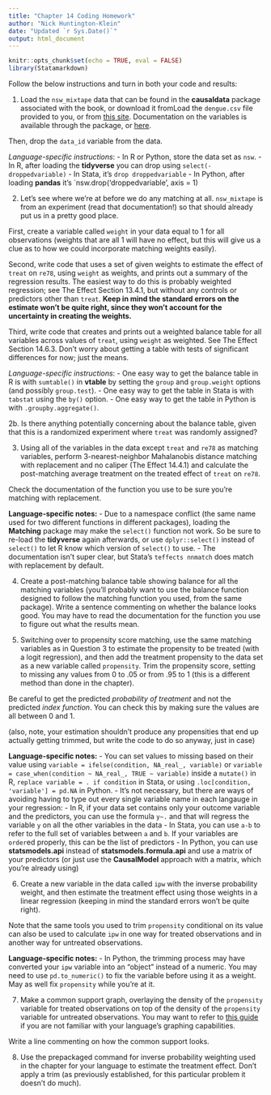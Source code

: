 ---
title: "Chapter 14 Coding Homework"
author: "Nick Huntington-Klein"
date: "Updated `r Sys.Date()`"
output: html_document
---

```{r setup, include=FALSE}
knitr::opts_chunk$set(echo = TRUE, eval = FALSE)
library(Statamarkdown)
```

Follow the below instructions and turn in both your code and results:

1. Load the `nsw_mixtape` data that can be found in the **causaldata** package associated with the book, or download it fromLoad the `dengue.csv` file provided to you, or from [this site](https://vincentarelbundock.github.io/Rdatasets/csv/causaldata/nsw_mixtape.csv). Documentation on the variables is available through the package, or [here](https://vincentarelbundock.github.io/Rdatasets/doc/causaldata/nsw_mixtape.html).

Then, drop the `data_id` variable from the data.

*Language-specific instructions*: 
- In R or Python, store the data set as `nsw`.
- In R, after loading the **tidyverse** you can drop using `select(-droppedvariable)`
- In Stata, it's `drop droppedvariable`
- In Python, after loading **pandas** it's `nsw.drop('droppedvariable', axis = 1)

2. Let's see where we're at before we do any matching at all. `nsw_mixtape` is from an experiment (read that documentation!) so that should already put us in a pretty good place.

First, create a variable called `weight` in your data equal to 1 for all observations (weights that are all 1 will have no effect, but this will give us a clue as to how we could incorporate matching weights easily).

Second, write code that uses a set of given weights to estimate the effect of `treat` on `re78`, using `weight` as weights, and prints out a summary of the regression results. The easiest way to do this is probably weighted regression; see The Effect Section 13.4.1, but without any controls or predictors other than `treat`. **Keep in mind the standard errors on the estimate won't be quite right, since they won't account for the uncertainty in creating the weights.**

Third, write code that creates and prints out a weighted balance table for all variables across values of `treat`, using `weight` as weighted. See The Effect Section 14.6.3. Don't worry about getting a table with tests of significant differences for now; just the means. 

*Language-specific instructions*:
- One easy way to get the balance table in R is with `sumtable()` in **vtable** by setting the `group` and `group.weight` options (and possibly `group.test`).
- One easy way to get the table in Stata is with `tabstat` using the `by()` option. 
- One easy way to get the table in Python is with `.groupby.aggregate()`. 

2b. Is there anything potentially concerning about the balance table, given that this is a randomized experiment where `treat` was randomly assigned?


3. Using all of the variables in the data except `treat` and `re78` as matching variables, perform 3-nearest-neighbor Mahalanobis distance matching with replacement and no caliper (The Effect 14.4.1) and calculate the post-matching average treatment on the treated effect of `treat` on `re78`.

Check the documentation of the function you use to be sure you're matching with replacement.

**Language-specific notes:**
- Due to a namespace conflict (the same name used for two different functions in different packages), loading the **Matching** package may make the `select()` function not work. So be sure to re-load the **tidyverse** again afterwards, or use `dplyr::select()` instead of `select()` to let R know which version of `select()` to use.
- The documentation isn't super clear, but Stata's `teffects nnmatch` does match with replacement by default.

4. Create a post-matching balance table showing balance for all the matching variables (you'll probably want to use the balance function designed to follow the matching function you used, from the same package). Write a sentence commenting on whether the balance looks good. You may have to read the documentation for the function you use to figure out what the results mean.

5. Switching over to propensity score matching, use the same matching variables as in Question 3 to estimate the propensity to be treated (with a logit regression), and then add the treatment propensity to the data set as a new variable called `propensity`. Trim the propensity score, setting to missing any values from 0 to .05 or from .95 to 1 (this is a different method than done in the chapter).

Be careful to get the predicted *probability of treatment* and not the predicted *index function*. You can check this by making sure the values are all between 0 and 1.

(also, note, your estimation shouldn't produce any propensities that end up actually getting trimmed, but write the code to do so anyway, just in case)

**Language-specific notes:**
- You can set values to missing based on their value using `variable = ifelse(condition, NA_real_, variable)` or `variable = case_when(condition ~ NA_real_, TRUE ~ variable)` inside a `mutate()` in R, `replace variable = . if condition` in Stata, or using `.loc[condition, 'variable'] = pd.NA` in Python.
- It's not necessary, but there are ways of avoiding having to type out every single variable name in each langauge in your regression:
- In R, if your data set contains only your outcome variable and the predictors, you can use the formula `y~.` and that will regress the variable `y` on all the other variables in the data
- In Stata, you can use `a-b` to refer to the full set of variables between `a` and `b`. If your variables are `order`ed properly, this can be the list of predictors
- In Python, you can use **statsmodels.api** instead of **statsmodels.formula.api** and use a matrix of your predictors (or just use the **CausalModel** approach with a matrix, which you're already using)

6. Create a new variable in the data called `ipw` with the inverse probability weight, and then estimate the treatment effect using those weights in a linear regression (keeping in mind the standard errors won't be quite right).

Note that the same tools you used to trim `propensity` conditional on its value can also be used to calculate `ipw` in one way for treated observations and in another way for untreated observations.

**Language-specific notes:**
- In Python, the trimming process may have converted your `ipw` variable into an "object" instead of a numeric. You may need to use `pd.to_numeric()` to fix the variable before using it as a weight. May as well fix `propensity` while you're at it.

7. Make a common support graph, overlaying the density of the `propensity` variable for treated observations on top of the density of the `propensity` variable for untreated observations. You may want to refer to [this guide](https://lost-stats.github.io/Presentation/Figures/density_plots.html) if you are not familiar with your language's graphing capabilities.

Write a line commenting on how the common support looks. 

8. Use the prepackaged command for inverse probability weighting used in the chapter for your language to estimate the treatment effect. Don't apply a trim (as previously established, for this particular problem it doesn't do much).


